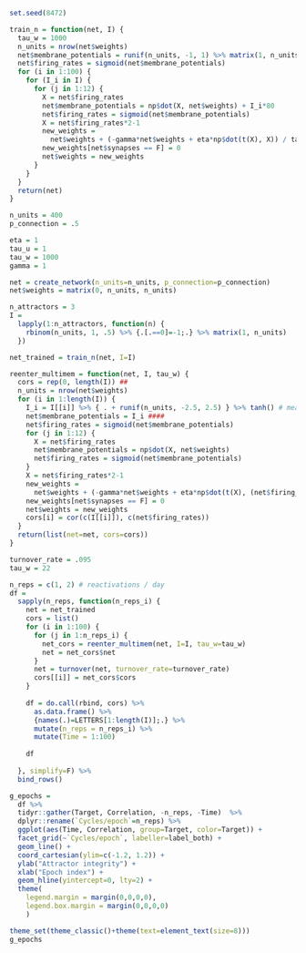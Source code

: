 
```r
set.seed(8472)
```


```r
train_n = function(net, I) {
  tau_w = 1000
  n_units = nrow(net$weights)
  net$membrane_potentials = runif(n_units, -1, 1) %>% matrix(1, n_units)
  net$firing_rates = sigmoid(net$membrane_potentials)
  for (i in 1:100) {
    for (I_i in I) {
      for (j in 1:12) {
        X = net$firing_rates
        net$membrane_potentials = np$dot(X, net$weights) + I_i*80
        net$firing_rates = sigmoid(net$membrane_potentials)
        X = net$firing_rates*2-1
        new_weights = 
          net$weights + (-gamma*net$weights + eta*np$dot(t(X), X)) / tau_w
        new_weights[net$synapses == F] = 0
        net$weights = new_weights
      }
    }
  }
  return(net)
}
```

```r
n_units = 400
p_connection = .5

eta = 1
tau_u = 1
tau_w = 1000
gamma = 1

net = create_network(n_units=n_units, p_connection=p_connection)
net$weights = matrix(0, n_units, n_units)

n_attractors = 3
I = 
  lapply(1:n_attractors, function(n) {
    rbinom(n_units, 1, .5) %>% {.[.==0]=-1;.} %>% matrix(1, n_units)
  })

net_trained = train_n(net, I=I)
```

```r
reenter_multimem = function(net, I, tau_w) {
  cors = rep(0, length(I)) ##
  n_units = nrow(net$weights)
  for (i in 1:length(I)) {
    I_i = I[[i]] %>% { . + runif(n_units, -2.5, 2.5) } %>% tanh() # mean cor of .5 with pattern
    net$membrane_potentials = I_i ####
    net$firing_rates = sigmoid(net$membrane_potentials)
    for (j in 1:12) {
      X = net$firing_rates
      net$membrane_potentials = np$dot(X, net$weights)
      net$firing_rates = sigmoid(net$membrane_potentials)
    }
    X = net$firing_rates*2-1
    new_weights = 
      net$weights + (-gamma*net$weights + eta*np$dot(t(X), (net$firing_rates*2-1))) / (tau_w)
    new_weights[net$synapses == F] = 0
    net$weights = new_weights
    cors[i] = cor(c(I[[i]]), c(net$firing_rates))
  }
  return(list(net=net, cors=cors))
}
```

```r
turnover_rate = .095
tau_w = 22

n_reps = c(1, 2) # reactivations / day
df = 
  sapply(n_reps, function(n_reps_i) {
    net = net_trained
    cors = list()
    for (i in 1:100) {
      for (j in 1:n_reps_i) {
        net_cors = reenter_multimem(net, I=I, tau_w=tau_w)
        net = net_cors$net
      }
      net = turnover(net, turnover_rate=turnover_rate)
      cors[[i]] = net_cors$cors
    }
    
    df = do.call(rbind, cors) %>%
      as.data.frame() %>%
      {names(.)=LETTERS[1:length(I)];.} %>%
      mutate(n_reps = n_reps_i) %>%
      mutate(Time = 1:100)
    
    df
    
  }, simplify=F) %>%
  bind_rows()

g_epochs = 
  df %>%
  tidyr::gather(Target, Correlation, -n_reps, -Time)  %>%
  dplyr::rename(`Cycles/epoch`=n_reps) %>%
  ggplot(aes(Time, Correlation, group=Target, color=Target)) +
  facet_grid(~`Cycles/epoch`, labeller=label_both) +
  geom_line() +
  coord_cartesian(ylim=c(-1.2, 1.2)) +
  ylab("Attractor integrity") +
  xlab("Epoch index") +
  geom_hline(yintercept=0, lty=2) +
  theme(
    legend.margin = margin(0,0,0,0),
    legend.box.margin = margin(0,0,0,0)
    )

theme_set(theme_classic()+theme(text=element_text(size=8)))
g_epochs
```




